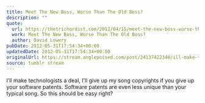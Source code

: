 ```yaml
---
title: Meet The New Boss, Worse Than The Old Boss?
description: ""
quote:
  url: https://thetrichordist.com/2012/04/15/meet-the-new-boss-worse-than-the-old-boss-full-post/
  work: Meet The New Boss, Worse Than The Old Boss?
  author: David Lowery
pubDate: 2012-05-31T17:54:34+00:00
updatedDate: 2012-05-31T17:54:34+00:00
originalUrl: https://stream.anglepoised.com/post/24137422348/ill-make-technologists-a-deal-ill-give-up-my
source: tumblr stream
---
```


I’ll make technologists a deal, I’ll give up my song copyrights if you give up your software patents. Software patents are even less unique than your typical song. So this should be easy right?
